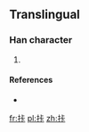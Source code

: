 ==Translingual==

===Han character===
{{Han char|rn=64|rad=手|as=05|sn=8|four=|canj=手卜一卜 (QYMY)}}

# {{defn|Han|sort=手05}}

====References====
* {{Han ref|kx=0427.161|hdz=80025.040|uh=62E4|ud=25316}}

[[fr:拤]]
[[pl:拤]]
[[zh:拤]]